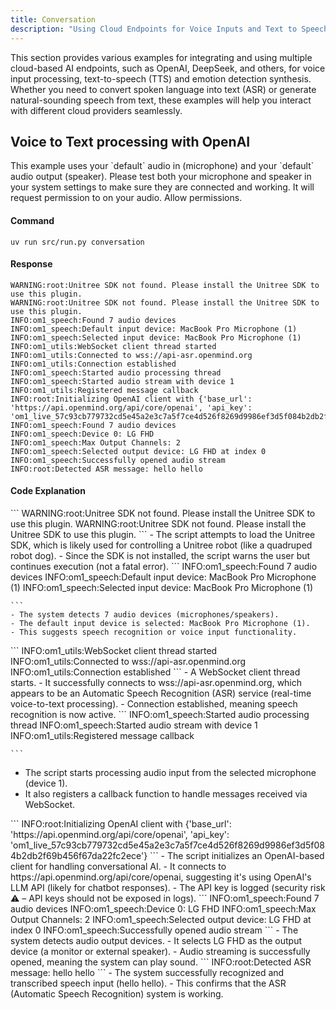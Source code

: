 ```yaml
---
title: Conversation
description: "Using Cloud Endpoints for Voice Inputs and Text to Speech"
---
```


This section provides various examples for integrating and using multiple cloud-based AI endpoints, such as OpenAI, DeepSeek, and others, for voice input processing, text-to-speech (TTS) and emotion detection synthesis. Whether you need to convert spoken language into text (ASR) or generate natural-sounding speech from text, these examples will help you interact with different cloud providers seamlessly.


## Voice to Text processing with OpenAI
<Note>
This example uses your `default` audio in (microphone) and your `default` audio output (speaker). Please test both your microphone and speaker in your system settings to make sure they are connected and working.
</Note>
<Info>
It will request permission to on your audio. Allow permissions.
</Info>

#### Command
```
uv run src/run.py conversation
```

#### Response
```
WARNING:root:Unitree SDK not found. Please install the Unitree SDK to use this plugin.
WARNING:root:Unitree SDK not found. Please install the Unitree SDK to use this plugin.
INFO:om1_speech:Found 7 audio devices
INFO:om1_speech:Default input device: MacBook Pro Microphone (1)
INFO:om1_speech:Selected input device: MacBook Pro Microphone (1)
INFO:om1_utils:WebSocket client thread started
INFO:om1_utils:Connected to wss://api-asr.openmind.org
INFO:om1_utils:Connection established
INFO:om1_speech:Started audio processing thread
INFO:om1_speech:Started audio stream with device 1
INFO:om1_utils:Registered message callback
INFO:root:Initializing OpenAI client with {'base_url': 'https://api.openmind.org/api/core/openai', 'api_key': 'om1_live_57c93cb779732cd5e45a2e3c7a5f7ce4d526f8269d9986ef3d5f084b2db2f69b456f67da22fc2ece'}
INFO:om1_speech:Found 7 audio devices
INFO:om1_speech:Device 0: LG FHD
INFO:om1_speech:Max Output Channels: 2
INFO:om1_speech:Selected output device: LG FHD at index 0
INFO:om1_speech:Successfully opened audio stream
INFO:root:Detected ASR message: hello hello

```

#### Code Explanation
<Steps>
<Step title="Missing Unitree SDK"> 
```
WARNING:root:Unitree SDK not found. Please install the Unitree SDK to use this plugin.
WARNING:root:Unitree SDK not found. Please install the Unitree SDK to use this plugin.
```
- The script attempts to load the Unitree SDK, which is likely used for controlling a Unitree robot (like a quadruped robot dog).
- Since the SDK is not installed, the script warns the user but continues execution (not a fatal error).

</Step>
<Step title="Audio Input Detection and Selection"> 
    ```
    INFO:om1_speech:Found 7 audio devices
    INFO:om1_speech:Default input device: MacBook Pro Microphone (1)
    INFO:om1_speech:Selected input device: MacBook Pro Microphone (1)

    ```
    - The system detects 7 audio devices (microphones/speakers).
    - The default input device is selected: MacBook Pro Microphone (1).
    - This suggests speech recognition or voice input functionality.
</Step>
<Step title="WebSocket Connection Established"> 
 ```
    INFO:om1_utils:WebSocket client thread started
    INFO:om1_utils:Connected to wss://api-asr.openmind.org
    INFO:om1_utils:Connection established
    ```
- A WebSocket client thread starts.
- It successfully connects to wss://api-asr.openmind.org, which appears to be an Automatic Speech Recognition (ASR) service (real-time voice-to-text processing).
- Connection established, meaning speech recognition is now active.
</Step>
<Step title="Audio Processing Starts"> 
 ```
    INFO:om1_speech:Started audio processing thread
    INFO:om1_speech:Started audio stream with device 1
    INFO:om1_utils:Registered message callback

    ```
- The script starts processing audio input from the selected microphone (device 1).
- It also registers a callback function to handle messages received via WebSocket.
</Step>
<Step title=" OpenAI Client Initialization"> 
 ```
    INFO:root:Initializing OpenAI client with {'base_url': 'https://api.openmind.org/api/core/openai', 'api_key': 'om1_live_57c93cb779732cd5e45a2e3c7a5f7ce4d526f8269d9986ef3d5f084b2db2f69b456f67da22fc2ece'}
 ```
- The script initializes an OpenAI-based client for handling conversational AI.
- It connects to https://api.openmind.org/api/core/openai, suggesting it's using OpenAI's LLM API (likely for chatbot responses).
- The API key is logged (security risk ⚠️ – API keys should not be exposed in logs).
</Step>
<Step title="Audio Output Device Detection"> 
 ```
    INFO:om1_speech:Found 7 audio devices
    INFO:om1_speech:Device 0: LG FHD
    INFO:om1_speech:Max Output Channels: 2
    INFO:om1_speech:Selected output device: LG FHD at index 0
    INFO:om1_speech:Successfully opened audio stream
```
- The system detects audio output devices.
- It selects LG FHD as the output device (a monitor or external speaker).
- Audio streaming is successfully opened, meaning the system can play sound.
</Step>
<Step title="Speech Recognition Captured Input"> 
 ```
    INFO:root:Detected ASR message: hello hello
```
- The system successfully recognized and transcribed speech input (hello hello).
- This confirms that the ASR (Automatic Speech Recognition) system is working.
</Step>
</Steps>

